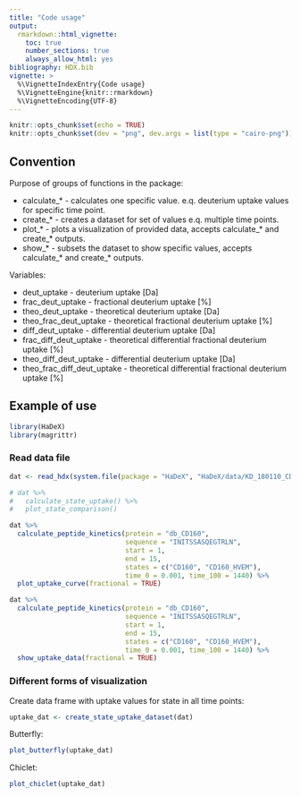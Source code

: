 ```yaml
---
title: "Code usage"
output: 
  rmarkdown::html_vignette:
    toc: true
    number_sections: true
    always_allow_html: yes
bibliography: HDX.bib
vignette: >
  %\VignetteIndexEntry{Code usage}
  %\VignetteEngine{knitr::rmarkdown}
  %\VignetteEncoding{UTF-8}
---
```

  
```r
knitr::opts_chunk$set(echo = TRUE)
knitr::opts_chunk$set(dev = "png", dev.args = list(type = "cairo-png"))
```

## Convention

Purpose of groups of functions in the package:

* calculate_* - calculates one specific value. e.q. deuterium uptake values for specific time point.
* create_* - creates a dataset for set of values e.q. multiple time points.
* plot_* - plots a visualization of provided data, accepts calculate_* and create_*  outputs.
* show_* - subsets the dataset to show specific values, accepts calculate_* and create_*  outputs. 

Variables:

* deut_uptake - deuterium uptake [Da]
* frac_deut_uptake - fractional deuterium uptake [%]
* theo_deut_uptake - theoretical deuterium uptake [Da]
* theo_frac_deut_uptake - theoretical fractional deuterium uptake [%]
* diff_deut_uptake - differential deuterium uptake [Da]
* frac_diff_deut_uptake - theoretical differential fractional deuterium uptake [%]
* theo_diff_deut_uptake - differential deuterium uptake [Da]
* theo_frac_diff_deut_uptake - theoretical differential fractional deuterium uptake [%]


## Example of use

```r
library(HaDeX)
library(magrittr)
```

### Read data file 
```r
dat <- read_hdx(system.file(package = "HaDeX", "HaDeX/data/KD_180110_CD160_HVEM.csv"))
```


```r
# dat %>%
#   calculate_state_uptake() %>%
#   plot_state_comparison()
```

```r
dat %>%
  calculate_peptide_kinetics(protein = "db_CD160",
                             sequence = "INITSSASQEGTRLN",
                             start = 1,
                             end = 15,
                             states = c("CD160", "CD160_HVEM"),
                             time_0 = 0.001, time_100 = 1440) %>%
  plot_uptake_curve(fractional = TRUE)
```

```r
dat %>%
  calculate_peptide_kinetics(protein = "db_CD160",
                             sequence = "INITSSASQEGTRLN",
                             start = 1,
                             end = 15,
                             states = c("CD160", "CD160_HVEM"),
                             time_0 = 0.001, time_100 = 1440) %>%
  show_uptake_data(fractional = TRUE)
```

### Different forms of visualization

Create data frame with uptake values for state in all time points:

```r
uptake_dat <- create_state_uptake_dataset(dat)
```

Butterfly:

```r
plot_butterfly(uptake_dat)
```

Chiclet:

```r
plot_chiclet(uptake_dat)
```

